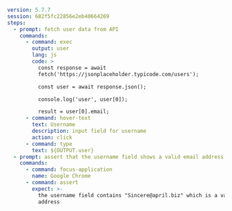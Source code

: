 ```yaml
version: 5.7.7
session: 682f5fc22856e2eb40664269
steps:
  - prompt: fetch user data from API
    commands:
      - command: exec
        output: user
        lang: js
        code: >
          const response = await
          fetch('https://jsonplaceholder.typicode.com/users');

          const user = await response.json();

          console.log('user', user[0]);

          result = user[0].email;
      - command: hover-text
        text: Username
        description: input field for username
        action: click
      - command: type
        text: ${OUTPUT.user}
  - prompt: assert that the username field shows a valid email address
    commands:
      - command: focus-application
        name: Google Chrome
      - command: assert
        expect: >-
          the username field contains "Sincere@april.biz" which is a valid email
          address
```
